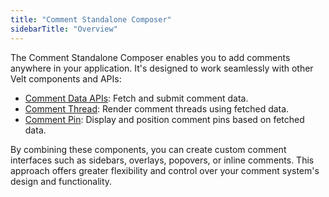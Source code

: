 ```yaml
---
title: "Comment Standalone Composer"
sidebarTitle: "Overview"
---
```


The Comment Standalone Composer enables you to add comments anywhere in your application. It's designed to work seamlessly with other Velt components and APIs:

- [Comment Data APIs](/async-collaboration/comments/customize-behavior/retrieve-comments): Fetch and submit comment data.
- [Comment Thread](/async-collaboration/comments/standalone-components/comment-thread/overview): Render comment threads using fetched data.
- [Comment Pin](/async-collaboration/comments/standalone-components/comment-pin/overview): Display and position comment pins based on fetched data.

By combining these components, you can create custom comment interfaces such as sidebars, overlays, popovers, or inline comments. This approach offers greater flexibility and control over your comment system's design and functionality.